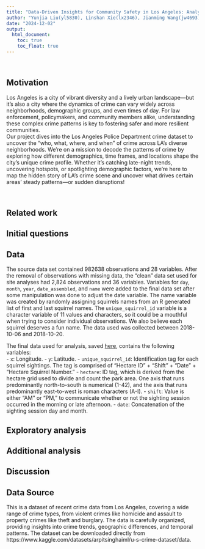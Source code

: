 ```yaml
---
title: "Data-Driven Insights for Community Safety in Los Angeles: Analyzing Crime Patterns and Trends in Recent Years"
author: "Yunjia Liu(yl5830), Linshan Xie(lx2346), Jianming Wang(jw4693), Yuwei Xia(yx2953), Tingyu Qian(tq2171)"
date: "2024-12-02"
output: 
  html_document:
    toc: true
    toc_float: true
---
```


\

## Motivation
Los Angeles is a city of vibrant diversity and a lively urban landscape—but it’s also a city where the dynamics of crime can vary widely across neighborhoods, demographic groups, and even times of day. For law enforcement, policymakers, and community members alike, understanding these complex crime patterns is key to fostering safer and more resilient communities.\
Our project dives into the Los Angeles Police Department crime dataset to uncover the "who, what, where, and when" of crime across LA's diverse neighborhoods. We're on a mission to decode the patterns of crime by exploring how different demographics, time frames, and locations shape the city's unique crime profile. Whether it's catching late-night trends, uncovering hotspots, or spotlighting demographic factors, we’re here to map the hidden story of LA’s crime scene and uncover what drives certain areas' steady patterns—or sudden disruptions!

\

## Related work



## Initial questions



## Data
The source data set contained 982638 observations and 28 variables. After the removal of observations with missing data, the "clean" data set used for site analyses had 2,824 observations and 36 variables. Variables for `day`, `month`, `year`, `date_assembled`, and `name` were added to the final data set after some manipulation was done to adjust the date variable. The name variable was created by randomly assigning squirrels names from an R generated list of first and last squirrel names. The `unique_squirrel_id` variable is a character variable of 11 values and characters, so it could be a mouthful when trying to consider individual observations. We also believe each squirrel deserves a fun name. The data used was collected between 2018-10-06 and 2018-10-20.

The final data used for analysis, saved [here](https://github.com/fish-carolyn/p8105_squirrel_final.git), contains the following variables:\
-   `x`: Longitude.
-   `y`: Latitude.
-   `unique_squirrel_id`: Identification tag for each squirrel sightings. The tag is comprised of "Hectare ID" + "Shift" + "Date" + "Hectare Squirrel Number."
-   `hectare`: ID tag, which is derived from the hectare grid used to divide and count the park area. One axis that runs predominantly north-to-south is numerical (1-42), and the axis that runs predominantly east-to-west is roman characters (A-I).
-   `shift`: Value is either "AM" or "PM," to communicate whether or not the sighting session occurred in the morning or late afternoon.
-   `date`: Concatenation of the sighting session day and month.


## Exploratory analysis





## Additional analysis



## Discussion



## Data Source
This is a dataset of recent crime data from Los Angeles, covering a wide range of crime types, from violent crimes like homicide and assault to property crimes like theft and burglary. The data is carefully organized, providing insights into crime trends, geographic differences, and temporal patterns. The dataset can be downloaded directly from https://www.kaggle.com/datasets/arpitsinghaiml/u-s-crime-dataset/data.








